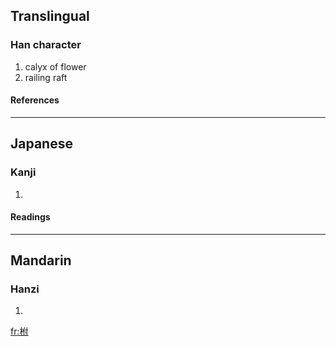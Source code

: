 ==Translingual==
===Han character===
{{Han char|rn=75|rad=木|as=05|sn=9|four=4490<sub>0</sub>|canj=木人木戈 (DODI)}}
# calyx of flower
# railing raft
====References====
{{Han ref|kx=0518.210|dkj=14616|dj=0906.190|hdz=21185.010|uh=67CE|ud=26574|bh=CF53|bd=53075}}

----
==Japanese==
===Kanji===
{{ja-kanji|grade=|rs=木05}}
# {{defn|Japanese}} 
====Readings====
{{ja-readings|on=[[ふ]] (fu)|kun=[[うてな]] (utena)}}

----
==Mandarin==
===Hanzi===
{{cmn-hanzi|pin=[[fū]] ([[fu1]])|wg=fu<sup>1</sup>}}
# {{defn|Mandarin}}

[[fr:柎]]
